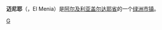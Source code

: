 {{Infobox Settlement
| name = 迈尼耶<br />المنيعة
| image_skyline = 
| imagesize = 
| image_caption = 
| image_flag = 
| image_shield = 
| pushpin_map = Algeria
| pushpin_label_position = bottom
| subdivision_type = 国家
| subdivision_name = {{ALG}}
| subdivision_type1 = [[省_(阿尔及利亚)|省]]
| subdivision_name1 = [[盖尔达耶省|盖尔达耶省]]
| subdivision_type2 = 
| subdivision_name2 = 
| elevation_m = 
| elevation_ft = 
| area_total_km2 = 
| population_as_of = 2006年
| population_total = 15000
| population_density_km2 = 
| timezone = 
| utc_offset = 
| timezone_DST = 
| utc_offset_DST = 
| latd = 30
| latm = 36
| lats =
| latNS = N
| longd = 2
| longm = 54
| longs =
| longEW = E
| website =  
}}
'''迈尼耶'''（{{lang-ar|المنيعة}}，El Menia）是[[阿尔及利亚|阿尔及利亚]][[盖尔达耶省|盖尔达耶省]]的一个[[绿洲|绿洲]][[市镇_(阿尔及利亚)|市镇]]。

{{Algeria-stub}}

[[Category:阿尔及利亚城市|G]]